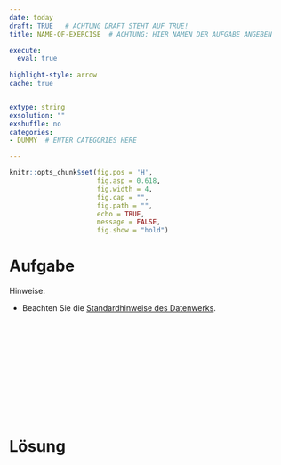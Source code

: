 ```yaml
---
date: today
draft: TRUE   # ACHTUNG DRAFT STEHT AUF TRUE!
title: NAME-OF-EXERCISE  # ACHTUNG: HIER NAMEN DER AUFGABE ANGEBEN

execute: 
  eval: true 
  
highlight-style: arrow 
cache: true


extype: string
exsolution: ""
exshuffle: no
categories:
- DUMMY  # ENTER CATEGORIES HERE

---
```









```r
knitr::opts_chunk$set(fig.pos = 'H',
                      fig.asp = 0.618,
                      fig.width = 4,
                      fig.cap = "", 
                      fig.path = "",
                      echo = TRUE, 
                      message = FALSE,
                      fig.show = "hold")
```







# Aufgabe


<!-- HIER STEHT DIE AUFGABE. -->


Hinweise:

- Beachten Sie die [Standardhinweise des Datenwerks](https://datenwerk.netlify.app/hinweise).


</br>
</br>
</br>
</br>
</br>
</br>
</br>
</br>
</br>
</br>

# Lösung




<!-- HIER STEHT DIE LÖSUNG. -->

